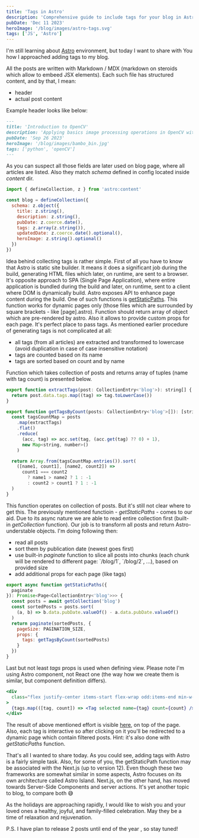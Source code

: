 ```yaml
---
title: 'Tags in Astro'
description: 'Comprehensive guide to include tags for your blog in Astro.'
pubDate: 'Dec 11 2023'
heroImage: '/blog/images/astro-tags.svg'
tags: ['JS', 'Astro']
---
```


I'm still learning about [Astro](https://astro.build/) environment, but today I want to share with You how I approached adding 
tags to my blog.

All the posts are written with Markdown / MDX (markdown on steroids which allow to embeed JSX elements). Each such file 
has structured content, and by that, I mean:

<ul>
    <li>header</li>
    <li>actual post content</li>
</ul>

Example header looks like below:

```md
---
title: 'Introduction to OpenCV'
description: 'Applying basics image processing operations in OpenCV with Python'
pubDate: 'Sep 26 2023'
heroImage: '/blog/images/bambo_bin.jpg'
tags: ['python', 'openCV']
---
```

As you can suspect all those fields are later used on blog page, where all articles are listed. Also they match <i>schema</i> defined
in config located inside <i>content</i> dir.
```js
import { defineCollection, z } from 'astro:content'

const blog = defineCollection({
  schema: z.object({
    title: z.string(),
    description: z.string(),
    pubDate: z.coerce.date(),
    tags: z.array(z.string()),
    updatedDate: z.coerce.date().optional(),
    heroImage: z.string().optional()
  })
})
```

Idea behind collecting tags is rather simple. First of all you have to know that Astro is static site builder.
It means it does a significant job during the build, generating HTML files which later, on runtime, are sent to a browser. It's opposite 
approach to SPA (Single Page Application), where entire application is bundled during the build and later, on runtime, sent to a client where DOM is 
dynamically build. Astro exposes API to enhance page content during the build. One of such functions is [getStaticPaths](https://docs.astro.build/pl/reference/api-reference/#getstaticpaths). 
This function works for dynamic pages only (those files which are surrounded by square brackets - like [page].astro). Function should return array of object which are pre-rendered by astro.
Also it allows to provide custom props for each page. It's perfect place to pass tags. As mentioned earlier procedure of generating tags is not complicated at all:
<ul>
  <li>all tags (from all articles) are extracted and transformed to lowercase (avoid duplication in case of case insensitive notation)</li>
  <li>tags are counted based on its name</li>
  <li>tags are sorted based on count and by name</li>
</ul> 

Function which takes collection of posts and returns array of tuples (name with tag count) is presented below.

```js
export function extractTags(post: CollectionEntry<'blog'>): string[] {
  return post.data.tags.map((tag) => tag.toLowerCase())
}

export function getTagsByCount(posts: CollectionEntry<'blog'>[]): [string, number][] {
  const tagsCountMap = posts
    .map(extractTags)
    .flat()
    .reduce(
      (acc, tag) => acc.set(tag, (acc.get(tag) ?? 0) + 1),
      new Map<string, number>()
    )

  return Array.from(tagsCountMap.entries()).sort(
    ([name1, count1], [name2, count2]) =>
      count1 === count2
        ? name1 > name2 ? 1 : -1
        : count2 > count1 ? 1 : -1
  )
}
```

This function operates on collection of posts. But it's still not clear where to get this. The previously mentioned functioin - <i>getStaticPaths</i> - comes to our aid.
Due to its async nature we are able to read entire collection first (built-in <i>getCollection</i> function). Our job is to transform all posts and return Astro-understable
objects. I'm doing following then:
<ul>
  <li>read all posts</li>
  <li>sort them by publication date (newest goes first)</li>
  <li>use built-in <i>paginate</i> function to slice all posts into chunks (each chunk will be rendered to different page:
  `/blog/1`, `/blog/2`, ...), based on provided size</li>
  <li>add additional props for each page (like tags)</li>
</ul>


```js
export async function getStaticPaths({
  paginate
}): Promise<Page<CollectionEntry<'blog'>>> {
  const posts = await getCollection('blog')
  const sortedPosts = posts.sort(
    (a, b) => b.data.pubDate.valueOf() - a.data.pubDate.valueOf()
  )
  return paginate(sortedPosts, {
    pageSize: PAGINATION_SIZE,
    props: {
      tags: getTagsByCount(sortedPosts)
    }
  })
}
```
Last but not least <i>tags</i> props is used when defining view. Please note I'm using Astro component, not React one (the way how we create 
them is similar, but component definition differs).
```jsx
<div
  class="flex justify-center items-start flex-wrap odd:items-end min-w-fit mx-4 mb-4 [&>span]:mb-1"
>
  {tags.map(([tag, count]) => <Tag selected name={tag} count={count} />)}
</div>
```

The result of above mentioned effort is visible [here](/blog/1), on top of the page. Also, each tag is interactive so after clicking on it
you'll be redirected to a dynamic page which contain filtered posts. Hint: it's also done with <i>getStaticPaths</i> function.

That's all I wanted to share today. As you could see, adding tags with Astro is a fairly simple task. Also, for some of you, the getStaticPath function may 
be associated with the Next.js (up to version 12). Even though these two frameworks are somewhat similar in some aspects, Astro focuses on its own architecture 
called Astro Island. Next.js, on the other hand, has moved towards Server-Side Components and server actions. It's yet another topic to blog, to compare both 😅 

As the holidays are approaching rapidly, I would like to wish you and your loved ones a healthy, joyful, and family-filled celebration. May they be a time of relaxation and rejuvenation.

P.S. I have plan to release 2 posts until end of the year , so stay tuned!





